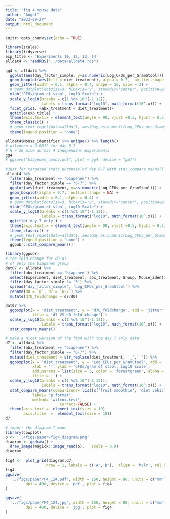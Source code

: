 ```yaml
---
title: "fig 4 mouse data"
author: "Angel"
date: "2022-09-27"
output: html_document
---
```


```r
knitr::opts_chunk$set(echo = TRUE)
```

```r
library(scales)
library(tidyverse)
exp_title <- 'Experiments 10, 12, 13, 14'
alldat4 <- readRDS("../data/alldat4.rds")

gg4 <- alldat4 %>% 
  ggplot(aes(day_factor_simple, y=as.numeric(Log_CFUs_per_GramStool))) + 
  geom_boxplot(aes(fill = diet_treatment), alpha = 0.7,  outlier.shape = NA) +
  geom_jitter(width = 0.1, alpha = 0.4, shape = 16, size = 2) +
  # geom_dotplot(dotsize=3, binaxis='y', stackdir='center', position=position_dodge(0.5), binwidth = 0.05) +
  ylab("CFUs/gram of stool, Log10 Scale") +
  scale_y_log10(breaks = c(1 %o% 10^(-1:12)), 
                labels = trans_format("log10", math_format(10^.x))) +
  facet_grid(. ~abx_treatment + diet_treatment)+
  ggtitle(exp_title) +
  theme(axis.text.x = element_text(angle = 90, vjust =0.5, hjust = 0.5)) +
  theme_classic() +
  # geom_text_repel(data=alldat1, aes(Day,as.numeric(Log_CFUs_per_GramStool), label=Mouse_identifier), fontface='bold')+
  theme(legend.position = "none")

alldat4$Mouse_identifier %>% unique() %>% length()
# wilxocon = 0.0012 for day 6-7
# N = 36 mice across 4 independent experiments
gg4
# ggsave("biapenem_combo.pdf", plot = gg4, device = "pdf")
```

```r
#Just for targeted stats purposes of day 6-7 with stat_compare_means()
alldat4 %>% 
  filter(abx_treatment == "biapenem") %>% 
  filter(day_factor_simple == "6-7") %>% 
  ggplot(aes(diet_treatment, y=as.numeric(Log_CFUs_per_GramStool))) + 
  geom_boxplot(alpha = 0.7,  outlier.shape = NA) +
  geom_jitter(width = 0.1, alpha = 0.4) +
  # geom_dotplot(dotsize=3, binaxis='y', stackdir='center', position=position_dodge(0.5), binwidth = 0.05) +
  ylab("CFUs/gram of stool, Log10 Scale") +
  scale_y_log10(breaks = c(1 %o% 10^(-1:12)), 
                labels = trans_format("log10", math_format(10^.x))) +
  ggtitle('day 7 only') +
  theme(axis.text.x = element_text(angle = 90, vjust =0.5, hjust = 0.5)) +
  theme_classic() +
  # geom_text_repel(data=alldat1, aes(Day,as.numeric(Log_CFUs_per_GramStool), label=Mouse_identifier), fontface='bold')+
  theme(legend.position = "none") +
  ggpubr::stat_compare_means()  
```


```r
library(ggpubr)
# the fold change for d0 d7 
# of only the biapenem group
dat07 <- alldat4 %>% 
  filter(abx_treatment == 'biapenem') %>% 
  select(Experiment, diet_treatment, abx_treatment, Group, Mouse_identifier,Log_CFUs_per_GramStool,day_factor_simple )%>% 
  filter(day_factor_simple != '3') %>% 
  spread('day_factor_simple', 'Log_CFUs_per_GramStool') %>% 
  rename(d0 = `0`, d7 = `6-7`) %>% 
  mutate(d70_foldchange = d7/d0)

dat07 %>% 
  ggboxplot(x = 'diet_treatment', y = 'd70_foldchange', add = 'jitter',
            title = 'd7 VS d0 fold change') +
  scale_y_log10(breaks = c(1 %o% 10^(-1:12)), 
                labels = trans_format("log10", math_format(10^.x))) +
  stat_compare_means() 

```

```r
# make a nicer version of the fig4 with the day 7 only data 
d7 <- alldat4 %>% 
  filter(abx_treatment == "biapenem") %>% 
  filter(day_factor_simple == "6-7") %>% 
  mutate(diet_treatment = str_replace(diet_treatment, '_',' ')) %>% 
  ggboxplot(x = 'diet_treatment', y = 'Log_CFUs_per_GramStool', add = 'jitter',
            xlab = '', ylab = 'CFUs/gram of stool, Log10 Scale',
            add.params = list(size = 3, color = 'forestgreen', alpha = 0.5, shape = 16),
            title = '') +
  scale_y_log10(breaks = c(1 %o% 10^(-1:12)), 
                labels = trans_format("log10", math_format(10^.x))) +
  stat_compare_means(comparisons= list(c('fruit smoothie', 'diet vehicle')),
            label= "p.format",
            method= 'wilcox.test',
						correct=FALSE) +
  theme(axis.text =  element_text(size = 10),
        axis.title  =  element_text(size = 10))
d7

```

```r
# import the diagram I made
library(cowplot)
p <- '../figs/paper/fig4_diagram.png'
diagram <- ggdraw() +
  draw_image(magick::image_read(p),   scale = 0.9) 
diagram 

fig4 <-  plot_grid(diagram,d7, 
                  nrow = 1, labels = c('A','B'),  align = 'hvlr', rel_heights = c(1,1))
fig4
ggsave(
  '../figs/paper/F4_124.pdf', width = 150, height = 80, units = c("mm"),
         dpi = 400, device = 'pdf', plot = fig4
)

ggsave(
  '../figs/paper/F4_124.jpg', width = 150, height = 80, units = c("mm"),
         dpi = 400, device = 'jpg', plot = fig4
)
```

